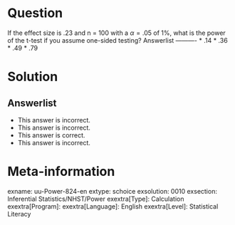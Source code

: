 Question
========
  
If the effect size is .23 and n = 100 with a $\alpha = .05$ of 1%, what is the power of the t-test if you assume one-sided testing? 
Answerlist
----------
* .14
* .36
* .49
* .79

Solution
========
  

Answerlist
----------
* This answer is incorrect.
* This answer is incorrect.
* This answer is correct.
* This answer is incorrect.

Meta-information
================
exname: uu-Power-824-en
extype: schoice
exsolution: 0010
exsection: Inferential Statistics/NHST/Power
exextra[Type]: Calculation
exextra[Program]: 
exextra[Language]: English
exextra[Level]: Statistical Literacy